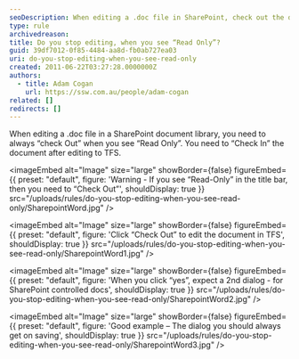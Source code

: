 ```yaml
---
seoDescription: When editing a .doc file in SharePoint, check out the document to avoid read-only mode and ensure seamless collaboration.
type: rule
archivedreason:
title: Do you stop editing, when you see “Read Only”?
guid: 39df7012-0f85-4484-aa8d-fb0ab727ea03
uri: do-you-stop-editing-when-you-see-read-only
created: 2011-06-22T03:27:28.0000000Z
authors:
  - title: Adam Cogan
    url: https://ssw.com.au/people/adam-cogan
related: []
redirects: []
---
```


When editing a .doc file in a SharePoint document library, you need to always “check Out” when you see “Read Only”. You need to “Check In” the document after editing to TFS.


<imageEmbed
  alt="Image"
  size="large"
  showBorder={false}
  figureEmbed={{
    preset: "default",
    figure: 'Warning - If you see “Read-Only” in the title bar, then you need to “Check Out”',
    shouldDisplay: true
  }}
  src="/uploads/rules/do-you-stop-editing-when-you-see-read-only/SharepointWord.jpg"
/>

<imageEmbed
  alt="Image"
  size="large"
  showBorder={false}
  figureEmbed={{
    preset: "default",
    figure: 'Click “Check Out” to edit the document in TFS',
    shouldDisplay: true
  }}
  src="/uploads/rules/do-you-stop-editing-when-you-see-read-only/SharepointWord1.jpg"
/>


<imageEmbed
  alt="Image"
  size="large"
  showBorder={false}
  figureEmbed={{
    preset: "default",
    figure: 'When you click “yes”, expect a 2nd dialog - for SharePoint controlled docs',
    shouldDisplay: true
  }}
  src="/uploads/rules/do-you-stop-editing-when-you-see-read-only/SharepointWord2.jpg"
/>


<imageEmbed
  alt="Image"
  size="large"
  showBorder={false}
  figureEmbed={{
    preset: "default",
    figure: 'Good example – The dialog you should always get on saving',
    shouldDisplay: true
  }}
  src="/uploads/rules/do-you-stop-editing-when-you-see-read-only/SharepointWord3.jpg"
/>